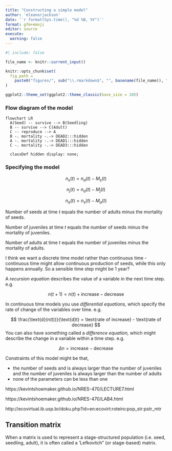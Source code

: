 ```yaml
---
title: "Constructing a simple model"
author: 'eleanorjackson'
date: '`r format(Sys.time(), "%d %B, %Y")`' 
format: gfm+emoji
editor: source
execute:
  warning: false
---
```


```r
#| include: false

file_name <- knitr::current_input()

knitr::opts_chunk$set(
  fig.path =
    paste0("figures/", sub("\\.rmarkdown$", "", basename(file_name)), "/", sep = "")
)

ggplot2::theme_set(ggplot2::theme_classic(base_size = 10))
```

### Flow diagram of the model

```mermaid
flowchart LR
  A(Seed) -- survive --> B(Seedling)
  B -- survive --> C(Adult)
  C -- reproduce --> A
  B -. mortality -.-> DEAD2:::hidden
  A -. mortality -.-> DEAD1:::hidden
  C -. mortality -.-> DEAD3:::hidden
  
  classDef hidden display: none;
```

### Specifying the model

$$
n_s(t) = n_a(t) - M_s(t)
$$

$$
n_j(t) = n_a(t) - M_j(t)
$$

$$
n_a(t) = n_s(t) - M_a(t)
$$

Number of seeds at time $t$ equals the number of adults minus the mortality of seeds.

Number of juveniles at time $t$ equals the number of seeds minus the mortality of juveniles.

Number of adults at time $t$ equals the number of juveniles minus the mortality of adults.

I think we want a discrete time model rather than continuous time -
continuous time might allow continuous production of seeds,
while this only happens annually. 
So a sensible time step might be 1 year?

A *recursion equation* describes the value of a variable in the next time step. 
e.g.

$$
n(t + 1) = n(t) + \text{increase} - \text{decrease}
$$

In continuous time models you use *differential equations,* which specify the rate of change of the variables over time.
e.g.

$$
\frac{\text{d}(n(t))}{\text{d}t} = \text{rate of increase} - \text{rate of decrease}
$$
You can also have something called a *difference equation,* which might describe the change in a variable within a time step.
e.g.

$$
\Delta n = \text{increase} - \text{decrease}
$$

Constraints of this model might be that,

- the number of seeds and is always larger than the number of juveniles and the number of juveniles is always larger than the number of adults
- none of the parameters can be less than one

https://kevintshoemaker.github.io/NRES-470/LECTURE7.html

https://kevintshoemaker.github.io/NRES-470/LAB4.html

http://ecovirtual.ib.usp.br/doku.php?id=en:ecovirt:roteiro:pop_str:pstr_mtr

## Transition matrix

When a matrix is used to represent a stage-structured population (i.e. seed, seedling, adult), it is often called a ’Lefkovitch” (or stage-based) matrix.
